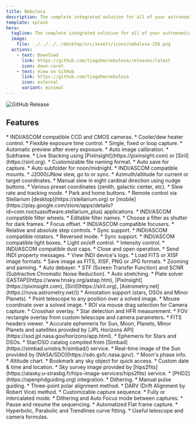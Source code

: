 ```yaml
---
title: Nebulosa
description: The complete integrated solution for all of your astronomical imaging needs.
template: splash
hero:
  tagline: The complete integrated solution for all of your astronomical imaging needs.
  image:
    file: ../../../../desktop/src/assets/icons/nebulosa-256.png
  actions:
    - text: Download
      link: https://github.com/tiagohm/nebulosa/releases/latest
      icon: down-caret
    - text: View on GitHub
      link: https://github.com/tiagohm/nebulosa
      icon: external
      variant: minimal
---
```



![GitHub Release](https://img.shields.io/github/v/release/tiagohm/nebulosa)

## Features

<CardGrid stagger>
	<Card title="Camera">
		* INDI/ASCOM compatible CCD and CMOS cameras.
        * Cooler/dew heater control.
        * Flexible exposure time control.
        * Single, fixed or loop capture.
        * Automatic preview after every exposure.
        * Auto image calibration.
        * Subframe.
        * Live Stacking using [PixInsight](https://pixinsight.com) or [Siril](https://siril.org).
        * Customizable file naming format.
        * Auto save for capture.
        * Auto subfolder for noon/midnight.
	</Card>
	<Card title="Mount">
		* INDI/ASCOM compatible mounts.
        * J2000/JNow slew, go to or sync.
        * Azimuth/altitude for current or target coordinates.
        * Manual slew in eight cardinal direction using nudge buttons.
        * Various preset coordinates (zenith, galactic center, etc).
        * Slew rate and tracking mode.
        * Park and home buttons.
        * Remote control via Stellarium [desktop](https://stellarium.org) or [mobile](https://play.google.com/store/apps/details?id=com.noctuasoftware.stellarium_plus) applications.
	</Card>
	<Card title="Filter Wheel">
		* INDI/ASCOM compatible filter wheels.
        * Editable filter names.
        * Choose a filter as shutter for dark frames.
        * Focus offset.
	</Card>
	<Card title="Focuser">
		* INDI/ASCOM compatible focusers.
        * Relative and absolute step controls.
        * Sync support.
	</Card>
	<Card title="Rotator">
		* INDI/ASCOM compatible rotators.
        * Reversed mode.
        * Sync support.
	</Card>
    <Card title="Light Box">
		* INDI/ASCOM compatible light boxes.
        * Light on/off control.
        * Intensity control.
	</Card>
    <Card title="Dust Cap">
		* INDI/ASCOM compatible dust caps.
        * Close and open operation.
	</Card>
    <Card title="INDI Panel Control">
		* Send INDI property messages.
        * View INDI device's logs.
	</Card>
    <Card title="Image Viewer">
        * Load FITS or XISF image formats.
        * Save image as FITS, XISF, PNG or JPG formats.
        * Zooming and panning.
        * Auto debayer.
        * STF (Screen Transfer Function) and SCNR (Subtractive Chromatic Noise Reduction).
        * Auto stretching.
        * Plate solver ([ASTAP](https://www.hnsky.org/astap.htm), [PixInsight](https://pixinsight.com), [Siril](https://siril.org), [Astrometry.net](https://nova.astrometry.net/))
        * Annotation support (stars, DSOs and Minor Planets).
        * Point telescope to any position over a solved image.
        * Mouse coordinate over a solved image.
        * ROI via mouse drag selection for Camera capture.
        * Crosshair overlay.
        * Star detection and HFR measurement.
        * FOV rectangle overlay from custom telescope and camera parameters.
        * FITS headers viewer.
	</Card>
    <Card title="Sky Atlas">
        * Accurate ephemeris for Sun, Moon, Planets, Minor Planets and satellites provided by [JPL Horizons API](https://ssd.jpl.nasa.gov/horizons/app.html).
        * Ephemeris for Stars and DSOs.
        * Star/DSO catalog compiled from [Simbad](https://simbad.unistra.fr/simbad/) service.
        * Real-time image of the Sun provided by [NASA/SDO](https://sdo.gsfc.nasa.gov/).
        * Moon's phase info.
        * Altitude chart.
        * Bookmark any sky object for quick access.
        * Custom date & time and location.
	</Card>
    <Card title="Framing">
        * Sky survey image provided by [hips2fits](https://alasky.u-strasbg.fr/hips-image-services/hips2fits) service.
	</Card>
    <Card title="Guiding">
        * [PHD2](https://openphdguiding.org) integration.
        * Dithering.
        * Manual pulse guiding.
	</Card>
    <Card title="Polar Alignment">
        * Three-point polar alignment method.
        * DARV (Drift Alignment by Robert Vice) method.
	</Card>
     <Card title="Sequencer">
        * Customizable capture sequence.
        * Fully or intercalated mode.
        * Dithering and Auto Focus mode between captures.
        * Pause and resume the sequencing.
	</Card>
    <Card title="Flat Wizard">
        * Automatized Flat frame capture.
	</Card>
    <Card title="Auto Focus">
        * Hyperbolic, Parabolic and Trendlines curve fitting.
	</Card>
    <Card title="Calculator">
        * Useful telescope and camera formulas.
	</Card>
</CardGrid>
